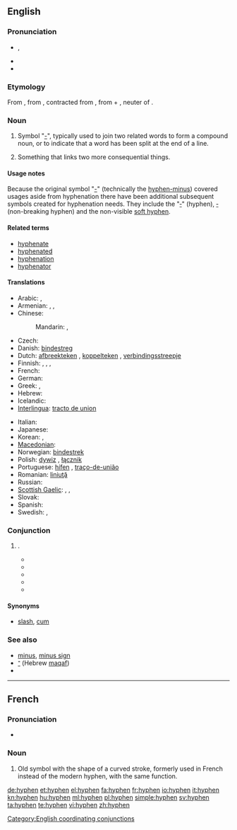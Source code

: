 ==English==
{{wikipedia}}

===Pronunciation===
* {{a|UK}} {{IPA|/ˈhaɪ.fən/}}, {{SAMPA|/"haI.f@n/}}
* {{audio|En-us-hyphen.ogg|Audio (US)}}
* {{rhymes|aɪfən}}

===Etymology===
From {{etyl|LL.}}, from {{etyl|grc}} {{term|ὑφέν||together|sc=Polytonic|tr=hyphen|lang=grc}}, contracted from {{term|ὑφ' ἕν||under one|tr=hyph' hen|lang=grc|sc=polytonic}}, from {{term|ὑπό||under|tr=hypo|lang=grc|sc=polytonic}} + {{term|ἕν||one|tr=hen|lang=grc|sc=polytonic}}, neuter of {{term|εἷς||one|tr=heis|lang=grc|sc=polytonic}}.

===Noun===
{{en-noun}}

# Symbol "[[-]]", typically used to join two related words to form a compound noun, or to indicate that a word has been split at the end of a line.
# {{figurative}} Something that links two more consequential things.

====Usage notes====
Because the original symbol "[[-]]" (technically the [[hyphen-minus]]) covered usages aside from hyphenation there have been additional subsequent symbols created for hyphenation needs. They include the "[[‐]]" (hyphen), [[‑]] (non-breaking hyphen) and the non-visible [[soft hyphen]].

====Related terms====
* [[hyphenate]]
* [[hyphenated]]
* [[hyphenation]]
* [[hyphenator]]

====Translations====
{{trans-top|symbol used to join words or to indicate a word has been split}}
* Arabic: {{t|ar|شحطة|f|tr=sháHTa}},  {{t|ar|شرطة|f|tr=shárTa}}
* Armenian: {{t-|hy|միության գծիկ|tr=miut’yan gçik}},  {{t-|hy|դեֆիս|tr=defis}},  {{t-|hy|ենթամնա|tr=ent’amna}}
* Chinese:
*: Mandarin: {{t|cmn|連字號|sc=Hani}},  {{t|cmn|连字号|tr=liánzìhào|sc=Hani}}
* Czech: {{t-|cs|spojovník|m}}
* Danish: [[bindestreg]]
* Dutch: [[afbreekteken]] {{n}}, [[koppelteken]] {{n}}, [[verbindingsstreepje]] {{n}}
* Finnish: {{t-|fi|tavuviiva}}, {{t+|fi|yhdysmerkki}}, {{t-|fi|yhdysviiva}}, {{t-|fi|väliviiva}}
* French: {{t+|fr|trait d'union|m}}
* German: {{t+|de|Bindestrich|m}}
* Greek: {{t+|el|παύλα|f|tr=pávla}}, {{t-|el|ενωτικό σημείο|n|tr=enotikó simío}}
* Hebrew: {{t+|he|מקף|m|tr=makaf}}
* Icelandic: {{t+|is|bandstrik|n}}
* [[Interlingua]]: [[tracto de union]]
{{trans-mid}}
* Italian: {{t+|it|trattino|m}}
* Japanese: {{t|ja|ハイフン|tr=haifun}}
* Korean: {{t-|ko|붙임표|tr=buchimpyo|sc=Hang}}, {{t|ko|하이픈|tr=haifeun|sc=Kore}}
* [[Macedonian]]: {{t|mk|цртичка|f|tr=c'rtička}}
* Norwegian: [[bindestrek]] {{m}}
* Polish: [[dywiz]] {{m}}, [[łącznik]] {{m}}
* Portuguese: [[hífen]] {{m}}, [[traço-de-união]] {{m}}
* Romanian: [[liniuţă]] {{f}}
* Russian: {{t+|ru|дефис|m|tr=defís}}
* [[Scottish Gaelic]]: {{t-|gd|sgrìob-cheangail|f|xs=Scottish Gaelic}},  {{t-|gd|strìoch|f|xs=Scottish Gaelic}},  {{t-|gd|tàthan|m|xs=Scottish Gaelic}}
* Slovak: {{t-|sk|pomlčka|f}}
* Spanish: {{t+|es|guión|m}}
* Swedish: {{t+|sv|bindestreck|n}}, {{t+|sv|divis}}
{{trans-bottom}}

===Conjunction===
{{en-conj}}

# {{non-gloss definition|Used to emphasize the coordinating function usually indicated by the punctuation "-"}}.
#*{{quote-book|title=Youth is the time|author=Robert Gessner|year=1945|passage=You are sitting at the wrong table, if I may be so bold, among the misguided who believe in the mass murder of mentalities, otherwise known as the liberal arts '''hyphen''' vocational training '''hyphen''' education.}}
#*{{quote-book|title=Home town|author=[[w:Cleveland Amory|Cleveland Amory]]|year=1950|passage=Ax was now a Hollywood hyphenated man. An actor '''hyphen''' director '''hyphen''' writer.}}
#*{{quote-book|title=Vanishing acts|author=Linda Crawford|year=1983|passage=He described himself as a poet-composer and actually said the word hyphen when he did so: "I'm a poet '''hyphen''' composer.}}
#*{{quote-book|title=M*A*S*H: the exclusive, inside story of TV's most popular show|author=David S. Reiss|year=1983|passage=He is an actor ('''hyphen''') writer ('''hyphen''') director. In the fifth year of the series Alan Alda added another title to his growing list — that of creative consultant.}}
#*{{quote-book|title=What If Holden Caulfield Went to Law School?|page=65|author=Stephen M. Murphy|year=2007|passage=One reason he has avoided reading legal thrillers is that “they seem really to have been written by lawyer-'''hyphen'''-authors.”}}

====Synonyms====
* {{sense|used as coordinator}} [[slash]], [[cum]]

===See also===
* [[minus]], [[minus sign]]
* [[־]] (Hebrew [[maqaf]])
* {{pedialite}}
{{punctuation}}
[[Category:English coordinating conjunctions]]
----

==French==

===Pronunciation===
* {{IPA|/ˈi.fɛn/|lang=fr}}

===Noun===
{{fr-noun|m}}

# Old symbol with the shape of a curved stroke, formerly used in French instead of the modern hyphen, with the same function.

[[de:hyphen]]
[[et:hyphen]]
[[el:hyphen]]
[[fa:hyphen]]
[[fr:hyphen]]
[[io:hyphen]]
[[it:hyphen]]
[[kn:hyphen]]
[[hu:hyphen]]
[[ml:hyphen]]
[[pl:hyphen]]
[[simple:hyphen]]
[[sv:hyphen]]
[[ta:hyphen]]
[[te:hyphen]]
[[vi:hyphen]]
[[zh:hyphen]]
